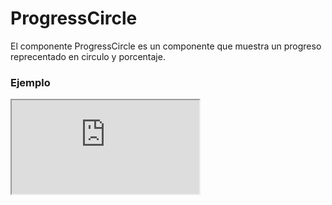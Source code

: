 
# ProgressCircle

El componente ProgressCircle es un componente que muestra un progreso reprecentado en circulo y porcentaje.

### Ejemplo

<Iframe src="https://fenextjs-component-storybook.vercel.app/iframe.html?args=&id=progress-progresscircle--index&viewMode=story" />

### Importacion

Para importar el componente ProgressCircle, se puede hacer desde fenextjs o fenextjs-component

```tsx copy
import {
  ProgressCircle,
  ProgressCircleProps,
} from "fenextjs/cjs/component/Progress/Circle";
```

o

```tsx copy
import {
  ProgressCircle,
  ProgressCircleProps,
} from "fenextjs-component/cjs/Progress/Circle";
```

### Parametros

| Parametro |   Tipo    | Requerido | Default | Descripcion                                      |
| --------- | :-------: | :-------: | :-----: | :----------------------------------------------- |
| p         | `number`  |    Sí     |         | Número de progreso.                              |
| showP     | `boolean` |    Sí     |         | Indica si se debe mostrar el número de progreso. |

### Storybook

Para ver el storybook del componente lo puede hacer con este [link](https://fenextjs-component-storybook.vercel.app/?path=/story/progress-progresscircle--index)

### Usos

- Uso básico del componente ProgressCircle

```tsx copy
<ProgressCircle p={40} showP={true} />
```
